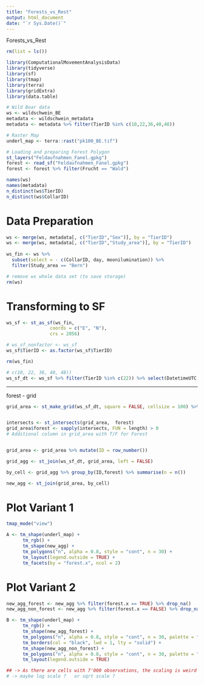 ```yaml
---
title: "Forests_vs_Rest"
output: html_document
date: "`r Sys.Date()`"
---
```

Forests_vs_Rest



```r
rm(list = ls())
```

```r
library(ComputationalMovementAnalysisData)
library(tidyverse)
library(sf)
library(tmap)
library(terra)
library(gridExtra)
library(data.table)

```

```r
# Wild Boar data
ws <- wildschwein_BE
metadata <- wildschwein_metadata
metadata <- metadata %>% filter(TierID %in% c(10,22,36,40,48))

# Raster Map
underl_map <- terra::rast("pk100_BE.tif")

# Loading and preparing Forest Polygon
st_layers("Feldaufnahmen_Fanel.gpkg")
forest <- read_sf("Feldaufnahmen_Fanel.gpkg")
forest <- forest %>% filter(Frucht == "Wald")

```

```r
names(ws)
names(metadata)
n_distinct(ws$TierID)
n_distinct(ws$CollarID)
```


# Data Preparation
```r
ws <- merge(ws, metadata[, c("TierID","Sex")], by = "TierID")
ws <- merge(ws, metadata[, c("TierID","Study_area")], by = "TierID")
  
ws_fin <- ws %>% 
  subset(select = - c(CollarID, day, moonilumination)) %>% 
  filter(Study_area == "Bern")
```

```r
# remove ws whole data set (to save storage)
rm(ws)

```


# Transforming to SF
```r
ws_sf <- st_as_sf(ws_fin,
                coords = c("E", "N"), 
                crs = 2056)

# ws_sf_nonfactor <- ws_sf
ws_sf$TierID <- as.factor(ws_sf$TierID)

rm(ws_fin)
```



```r
# c(10, 22, 36, 40, 48))
ws_sf_dt <- ws_sf %>% filter(TierID %in% c(22)) %>% select(DatetimeUTC, TierID)
```

--------------------------------------------------------------------------------

forest - grid

```r
grid_area <- st_make_grid(ws_sf_dt, square = FALSE, cellsize = 100) %>%  st_as_sf() 


intersects <- st_intersects(grid_area,  forest)
grid_area$forest <- sapply(intersects, FUN = length) > 0
# Additional column in grid_area with T/F for Forest


grid_area <- grid_area %>% mutate(ID = row_number())

grid_agg <- st_join(ws_sf_dt, grid_area, left = FALSE)

by_cell <- grid_agg %>% group_by(ID,forest) %>% summarise(n = n())

new_agg <- st_join(grid_area, by_cell)
```

# Plot Variant 1
```r
tmap_mode("view")

A <- tm_shape(underl_map) +
      tm_rgb() +
      tm_shape(new_agg) +
      tm_polygons("n", alpha = 0.8, style = "cont", n = 30) +
      tm_layout(legend.outside = TRUE) +
      tm_facets(by = "forest.x", ncol = 2)

```


# Plot Variant 2
```r
new_agg_forest <- new_agg %>% filter(forest.x == TRUE) %>% drop_na()
new_agg_non_forest <- new_agg %>% filter(forest.x == FALSE) %>% drop_na()

B <- tm_shape(underl_map) +
      tm_rgb() +
      tm_shape(new_agg_forest) +
      tm_polygons("n", alpha = 0.8, style = "cont", n = 30, palette = "Greens", n = 100, contrast = c(0.35, 0.9)) +
      tm_borders(col = "black", lwd = 1, lty = "solid") +
      tm_shape(new_agg_non_forest) +
      tm_polygons("n", alpha = 0.8, style = "cont", n = 30, palette = "Reds", n = 100, contrast = c(0.35, 0.9)) +
      tm_layout(legend.outside = TRUE)

## -> As there are cells with 7'000 observations, the scaling is weird and cells with a few hundred obs are same colour as cells with 2 obs !
# -> maybe log scale ?   or sqrt scale ?
      

```














